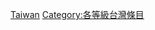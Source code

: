 {{Articles by Quality|topic=台湾|project=台灣|format=TOC}}
{{catmore1|[[Wikipedia:台灣專題|Wikipedia:台灣專題]]}}
{{Wikipedia category}}
{{empty category}}

[[Category:特色列表级条目|Taiwan]]
[[Category:各等級台灣條目|Category:各等級台灣條目]]